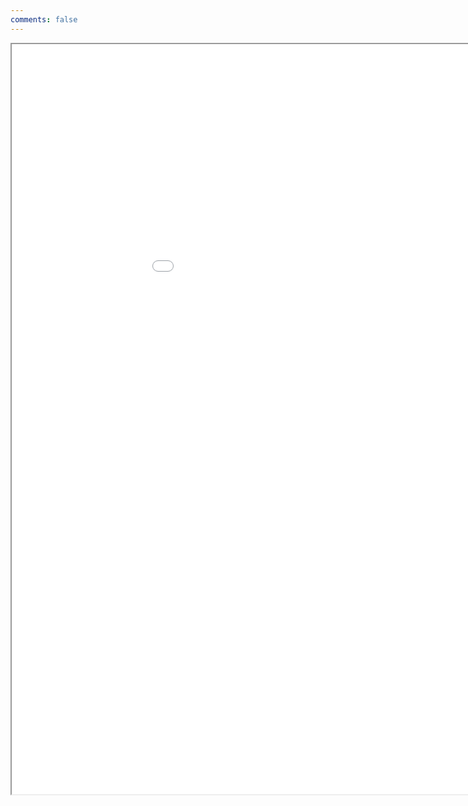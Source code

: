 ```yaml
---
comments: false
---
```

<iframe 
  width="1050" 
  height="1200" 
  src="images/OshanModi.pdf">
</iframe>